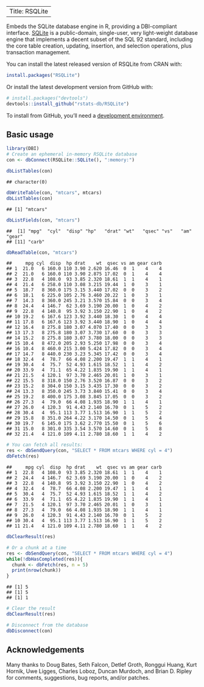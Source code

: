 
--- 
Title: RSQLite 
---

Embeds the SQLite database engine in R, providing a DBI-compliant interface. [SQLite](http://www.sqlite.org) is a public-domain, single-user, very light-weight database engine that implements a decent subset of the SQL 92 standard, including the core table creation, updating, insertion, and selection operations, plus transaction management.

You can install the latest released version of RSQLite from CRAN with:

``` r
install.packages("RSQLite")
```

Or install the latest development version from GitHub with:

``` r
# install.packages("devtools")
devtools::install_github("rstats-db/RSQLite")
```

To install from GitHub, you'll need a [development environment](http://www.rstudio.com/ide/docs/packages/prerequisites).

Basic usage
-----------

``` r
library(DBI)
# Create an ephemeral in-memory RSQLite database
con <- dbConnect(RSQLite::SQLite(), ":memory:")

dbListTables(con)
```

    ## character(0)

``` r
dbWriteTable(con, "mtcars", mtcars)
dbListTables(con)
```

    ## [1] "mtcars"

``` r
dbListFields(con, "mtcars")
```

    ##  [1] "mpg"  "cyl"  "disp" "hp"   "drat" "wt"   "qsec" "vs"   "am"   "gear"
    ## [11] "carb"

``` r
dbReadTable(con, "mtcars")
```

    ##     mpg cyl  disp  hp drat    wt  qsec vs am gear carb
    ## 1  21.0   6 160.0 110 3.90 2.620 16.46  0  1    4    4
    ## 2  21.0   6 160.0 110 3.90 2.875 17.02  0  1    4    4
    ## 3  22.8   4 108.0  93 3.85 2.320 18.61  1  1    4    1
    ## 4  21.4   6 258.0 110 3.08 3.215 19.44  1  0    3    1
    ## 5  18.7   8 360.0 175 3.15 3.440 17.02  0  0    3    2
    ## 6  18.1   6 225.0 105 2.76 3.460 20.22  1  0    3    1
    ## 7  14.3   8 360.0 245 3.21 3.570 15.84  0  0    3    4
    ## 8  24.4   4 146.7  62 3.69 3.190 20.00  1  0    4    2
    ## 9  22.8   4 140.8  95 3.92 3.150 22.90  1  0    4    2
    ## 10 19.2   6 167.6 123 3.92 3.440 18.30  1  0    4    4
    ## 11 17.8   6 167.6 123 3.92 3.440 18.90  1  0    4    4
    ## 12 16.4   8 275.8 180 3.07 4.070 17.40  0  0    3    3
    ## 13 17.3   8 275.8 180 3.07 3.730 17.60  0  0    3    3
    ## 14 15.2   8 275.8 180 3.07 3.780 18.00  0  0    3    3
    ## 15 10.4   8 472.0 205 2.93 5.250 17.98  0  0    3    4
    ## 16 10.4   8 460.0 215 3.00 5.424 17.82  0  0    3    4
    ## 17 14.7   8 440.0 230 3.23 5.345 17.42  0  0    3    4
    ## 18 32.4   4  78.7  66 4.08 2.200 19.47  1  1    4    1
    ## 19 30.4   4  75.7  52 4.93 1.615 18.52  1  1    4    2
    ## 20 33.9   4  71.1  65 4.22 1.835 19.90  1  1    4    1
    ## 21 21.5   4 120.1  97 3.70 2.465 20.01  1  0    3    1
    ## 22 15.5   8 318.0 150 2.76 3.520 16.87  0  0    3    2
    ## 23 15.2   8 304.0 150 3.15 3.435 17.30  0  0    3    2
    ## 24 13.3   8 350.0 245 3.73 3.840 15.41  0  0    3    4
    ## 25 19.2   8 400.0 175 3.08 3.845 17.05  0  0    3    2
    ## 26 27.3   4  79.0  66 4.08 1.935 18.90  1  1    4    1
    ## 27 26.0   4 120.3  91 4.43 2.140 16.70  0  1    5    2
    ## 28 30.4   4  95.1 113 3.77 1.513 16.90  1  1    5    2
    ## 29 15.8   8 351.0 264 4.22 3.170 14.50  0  1    5    4
    ## 30 19.7   6 145.0 175 3.62 2.770 15.50  0  1    5    6
    ## 31 15.0   8 301.0 335 3.54 3.570 14.60  0  1    5    8
    ## 32 21.4   4 121.0 109 4.11 2.780 18.60  1  1    4    2

``` r
# You can fetch all results:
res <- dbSendQuery(con, "SELECT * FROM mtcars WHERE cyl = 4")
dbFetch(res)
```

    ##     mpg cyl  disp  hp drat    wt  qsec vs am gear carb
    ## 1  22.8   4 108.0  93 3.85 2.320 18.61  1  1    4    1
    ## 2  24.4   4 146.7  62 3.69 3.190 20.00  1  0    4    2
    ## 3  22.8   4 140.8  95 3.92 3.150 22.90  1  0    4    2
    ## 4  32.4   4  78.7  66 4.08 2.200 19.47  1  1    4    1
    ## 5  30.4   4  75.7  52 4.93 1.615 18.52  1  1    4    2
    ## 6  33.9   4  71.1  65 4.22 1.835 19.90  1  1    4    1
    ## 7  21.5   4 120.1  97 3.70 2.465 20.01  1  0    3    1
    ## 8  27.3   4  79.0  66 4.08 1.935 18.90  1  1    4    1
    ## 9  26.0   4 120.3  91 4.43 2.140 16.70  0  1    5    2
    ## 10 30.4   4  95.1 113 3.77 1.513 16.90  1  1    5    2
    ## 11 21.4   4 121.0 109 4.11 2.780 18.60  1  1    4    2

``` r
dbClearResult(res)

# Or a chunk at a time
res <- dbSendQuery(con, "SELECT * FROM mtcars WHERE cyl = 4")
while(!dbHasCompleted(res)){
  chunk <- dbFetch(res, n = 5)
  print(nrow(chunk))
}
```

    ## [1] 5
    ## [1] 5
    ## [1] 1

``` r
# Clear the result
dbClearResult(res)

# Disconnect from the database
dbDisconnect(con)
```

Acknowledgements
----------------

Many thanks to Doug Bates, Seth Falcon, Detlef Groth, Ronggui Huang, Kurt Hornik, Uwe Ligges, Charles Loboz, Duncan Murdoch, and Brian D. Ripley for comments, suggestions, bug reports, and/or patches.

